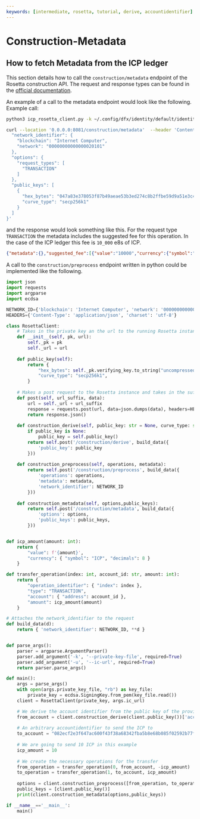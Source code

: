 ```yaml
---
keywords: [intermediate, rosetta, tutorial, derive, accountidentifier]
---
```


# Construction-Metadata

## How to fetch Metadata from the ICP ledger
This section details how to call the `construction/metadata` endpoint of the Rosetta construction API.
The request and response types can be found in the [official documentation](https://docs.cloud.coinbase.com/rosetta/reference/constructionmetadata).

An example of a call to the metadata endpoint would look like the following. 
Example call: 
```bash
python3 icp_rosetta_client.py -k ~/.config/dfx/identity/default/identity.pem -u http://127.0.0.1:8081
```
```bash
curl --location '0.0.0.0:8081/construction/metadata'  --header 'Content-Type: application/json' --data '{
  "network_identifier": {
    "blockchain": "Internet Computer",
    "network": "00000000000000020101"
  },
  "options": {
    "request_types": [
      "TRANSACTION"
    ]
  },
  "public_keys": [
    {
      "hex_bytes": "047a83e378053f87b49aeae53b3ed274c8b2ffbe59d9a51e3c4d850ca8ac1684f7131b778317c0db04de661c7d08321d60c0507868af41fe3150d21b3c6c757367",
      "curve_type": "secp256k1"
    }
  ]
}'
```

and the response would look something like this. For the request type `TRANSACTION` the metadata includes the suggested fee for this operation. 
In the case of the ICP ledger this fee is `10_000` e8s of ICP. 

```json
{"metadata":{},"suggested_fee":[{"value":"10000","currency":{"symbol":"ICP","decimals":8}}]}⏎                                                                                                                           
```

A call to the `construction/preprocess` endpoint written in python could be implemented like the following.

```python
import json
import requests
import argparse
import ecdsa

NETWORK_ID={'blockchain': 'Internet Computer', 'network': '00000000000000020101'}
HEADERS={'Content-Type': 'application/json', 'charset': 'utf-8'}

class RosettaClient:
    # Takes in the private key an the url to the running Rosetta instance
    def __init__(self, pk, url):
        self._pk = pk
        self._url = url
    
    def public_key(self):
        return {
            "hex_bytes": self._pk.verifying_key.to_string("uncompressed").hex(),
            "curve_type": "secp256k1",
        }
    
    # Makes a post request to the Rosetta instance and takes in the suffix of the endpoint of Rosetta as well as the request data
    def post(self, url_suffix, data):
        url = self._url + url_suffix
        response = requests.post(url, data=json.dumps(data), headers=HEADERS)
        return response.json()
    
    def construction_derive(self, public_key: str = None, curve_type: str = 'secp256k1'):
        if public_key is None:
            public_key = self.public_key()
        return self.post('/construction/derive', build_data({
            'public_key': public_key
        }))
    
    def construction_preprocess(self, operations, metadata):
        return self.post('/construction/preprocess', build_data({
            'operations': operations,
            'metadata': metadata,
            'network_identifier': NETWORK_ID
        }))
    
    def construction_metadata(self, options,public_keys):
        return self.post('/construction/metadata', build_data({
            'options': options,
            'public_keys': public_keys,
        }))


def icp_amount(amount: int):
    return {
        "value": f'{amount}',
        "currency": { "symbol": "ICP", "decimals": 8 }
    }

def transfer_operation(index: int, account_id: str, amount: int):
    return {
        "operation_identifier": { "index": index },
        "type": "TRANSACTION",
        "account": { "address": account_id },
        "amount": icp_amount(amount)
    }

# Attaches the network_identifier to the request
def build_data(d):
    return { 'network_identifier': NETWORK_ID, **d }


def parse_args():
    parser = argparse.ArgumentParser()
    parser.add_argument('-k', '--private-key-file', required=True)
    parser.add_argument('-u', '--ic-url', required=True)
    return parser.parse_args()

def main():
    args = parse_args()
    with open(args.private_key_file, "rb") as key_file:
        private_key = ecdsa.SigningKey.from_pem(key_file.read())
    client = RosettaClient(private_key, args.ic_url)

    # We derive the account identifier from the public key of the provided private key
    from_account = client.construction_derive(client.public_key())['account_identifier']['address']
    
    # An arbitrary accountidentifier to send the ICP to
    to_account = "082ecf2e3f647ac600f43f38a68342fba5b8e68b085f02592b77f39808a8d2b5"
    
    # We are going to send 10 ICP in this example
    icp_amount = 10
    
    # We create the necessary operations for the transfer
    from_operation = transfer_operation(0, from_account, -icp_amount)
    to_operation = transfer_operation(1, to_account, icp_amount)
    
    options = client.construction_preprocess([from_operation, to_operation], None)["options"]
    public_keys = [client.public_key()]
    print(client.construction_metadata(options,public_keys))

if __name__=='__main__':
    main()
```